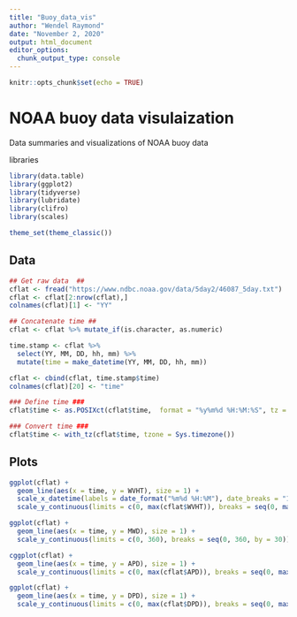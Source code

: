 ```yaml
---
title: "Buoy_data_vis"
author: "Wendel Raymond"
date: "November 2, 2020"
output: html_document
editor_options: 
  chunk_output_type: console
---
```


```r
knitr::opts_chunk$set(echo = TRUE)
```

# NOAA buoy data visulaization
Data summaries and visualizations of NOAA buoy data

libraries
```r
library(data.table)
library(ggplot2)
library(tidyverse)
library(lubridate)
library(clifro)
library(scales)

theme_set(theme_classic())
```

## Data
```r
## Get raw data  ##
cflat <- fread("https://www.ndbc.noaa.gov/data/5day2/46087_5day.txt")
cflat <- cflat[2:nrow(cflat),]
colnames(cflat)[1] <- "YY"

## Concatenate time ##
cflat <- cflat %>% mutate_if(is.character, as.numeric)

time.stamp <- cflat %>% 
  select(YY, MM, DD, hh, mm) %>% 
  mutate(time = make_datetime(YY, MM, DD, hh, mm))

cflat <- cbind(cflat, time.stamp$time)
colnames(cflat)[20] <- "time"

### Define time ###
cflat$time <- as.POSIXct(cflat$time,  format = "%y%m%d %H:%M:%S", tz = "UTC")

### Convert time ###
cflat$time <- with_tz(cflat$time, tzone = Sys.timezone())
```

## Plots
```r
ggplot(cflat) +
  geom_line(aes(x = time, y = WVHT), size = 1) +
  scale_x_datetime(labels = date_format("%m%d %H:%M"), date_breaks = "1 day") +
  scale_y_continuous(limits = c(0, max(cflat$WVHT)), breaks = seq(0, max(cflat$WVHT), by = max(cflat$WVHT) / 10))

ggplot(cflat) +
  geom_line(aes(x = time, y = MWD), size = 1) +
  scale_y_continuous(limits = c(0, 360), breaks = seq(0, 360, by = 30))

cggplot(cflat) +
  geom_line(aes(x = time, y = APD), size = 1) +
  scale_y_continuous(limits = c(0, max(cflat$APD)), breaks = seq(0, max(cflat$APD), by = max(cflat$APD) / 10))

ggplot(cflat) +
  geom_line(aes(x = time, y = DPD), size = 1) +
  scale_y_continuous(limits = c(0, max(cflat$DPD)), breaks = seq(0, max(cflat$DPD), by = max(cflat$DPD) / 10))
```

